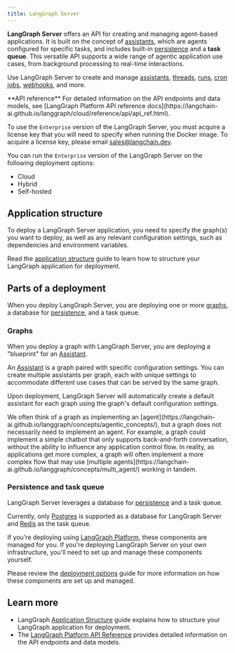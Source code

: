 ```yaml
---
title: LangGraph Server
---
```


**LangGraph Server** offers an API for creating and managing agent-based applications. It is built on the concept of [assistants](/langgraph-platform/assistants), which are agents configured for specific tasks, and includes built-in [persistence](https://langchain-ai.github.io/langgraph/concepts/persistence/#memory-store) and a **task queue**. This versatile API supports a wide range of agentic application use cases, from background processing to real-time interactions.

Use LangGraph Server to create and manage [assistants](/langgraph-platform/assistants), [threads](https://langchain-ai.github.io/langgraph/concepts/persistence/#threads), [runs](/langgraph-platform/assistants#execution), [cron jobs](/langgraph-platform/cron-jobs), [webhooks](/langgraph-platform/use-webhooks), and more.

<Tip>
  **API reference**
  For detailed information on the API endpoints and data models, see [LangGraph Platform API reference docs](https://langchain-ai.github.io/langgraph/cloud/reference/api/api_ref.html).
</Tip>

To use the `Enterprise` version of the LangGraph Server, you must acquire a license key that you will need to specify when running the Docker image. To acquire a license key, please email sales@langchain.dev.

You can run the `Enterprise` version of the LangGraph Server on the following deployment options:

- Cloud
- Hybrid
- Self-hosted

## Application structure

To deploy a LangGraph Server application, you need to specify the graph(s) you want to deploy, as well as any relevant configuration settings, such as dependencies and environment variables.

Read the [application structure](/langgraph-platform/application-structure) guide to learn how to structure your LangGraph application for deployment.

## Parts of a deployment

When you deploy LangGraph Server, you are deploying one or more [graphs](#graphs), a database for [persistence](https://langchain-ai.github.io/langgraph/concepts/persistence/), and a task queue.

### Graphs

When you deploy a graph with LangGraph Server, you are deploying a "blueprint" for an [Assistant](/langgraph-platform/assistants).

An [Assistant](/langgraph-platform/assistants) is a graph paired with specific configuration settings. You can create multiple assistants per graph, each with unique settings to accommodate different use cases
that can be served by the same graph.

Upon deployment, LangGraph Server will automatically create a default assistant for each graph using the graph's default configuration settings.

<Note>
  We often think of a graph as implementing an [agent](https://langchain-ai.github.io/langgraph/concepts/agentic_concepts/), but a graph does not necessarily need to implement an agent. For example, a graph could implement a simple
  chatbot that only supports back-and-forth conversation, without the ability to influence any application control flow. In reality, as applications get more complex, a graph will often implement a more complex flow that may use [multiple agents](https://langchain-ai.github.io/langgraph/concepts/multi_agent/) working in tandem.
</Note>

### Persistence and task queue

LangGraph Server leverages a database for [persistence](https://langchain-ai.github.io/langgraph/concepts/persistence/) and a task queue.

Currently, only [Postgres](https://www.postgresql.org/) is supported as a database for LangGraph Server and [Redis](https://redis.io/) as the task queue.

If you're deploying using [LangGraph Platform](/langgraph-platform/cloud), these components are managed for you. If you're deploying LangGraph Server on your own infrastructure, you'll need to set up and manage these components yourself.

Please review the [deployment options](/langgraph-platform/deployment-options) guide for more information on how these components are set up and managed.

## Learn more

* LangGraph [Application Structure](/langgraph-platform/application-structure) guide explains how to structure your LangGraph application for deployment.
* The [LangGraph Platform API Reference](https://langchain-ai.github.io/langgraph/cloud/reference/api/api_ref.html) provides detailed information on the API endpoints and data models.